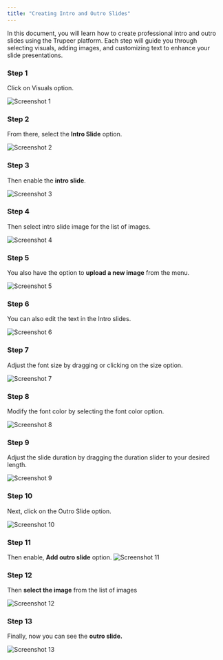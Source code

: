 ```yaml
---
title: "Creating Intro and Outro Slides"
---
```


In this document, you will learn how to create professional intro and outro slides using the Trupeer platform. Each step will guide you through selecting visuals, adding images, and customizing text to enhance your slide presentations.

### Step 1

Click on Visuals option.

![Screenshot 1](images/intro-outro/image1.jpg)

### Step 2

From there, select the **Intro Slide** option.

![Screenshot 2](images/intro-outro/image2.jpg)

### Step 3

Then enable the **intro slide**.

![Screenshot 3](images/intro-outro/image3.jpg)

### Step 4

Then select intro slide image for the list of images.

![Screenshot 4](images/intro-outro/image4.jpg)

### Step 5

You also have the option to **upload a new image** from the menu.

![Screenshot 5](images/intro-outro/image5.jpg)

### Step 6

You can also edit the text in the Intro slides.

![Screenshot 6](images/intro-outro/image6.jpg)

### Step 7

Adjust the font size by dragging or clicking on the size option.

![Screenshot 7](images/intro-outro/image7.jpg)

### Step 8

Modify the font color by selecting the font color option.

![Screenshot 8](images/intro-outro/image8.jpg)

### Step 9

Adjust the slide duration by dragging the duration slider to your desired length.

![Screenshot 9](images/intro-outro/image9.jpg)

### Step 10

Next, click on the Outro Slide option.

![Screenshot 10](images/intro-outro/image10.jpg)

### Step 11

Then enable, **Add outro slide** option. ![Screenshot 11](images/intro-outro/image11.jpg)

### Step 12

Then **select the image** from the list of images

![Screenshot 12](images/intro-outro/image12.jpg)

### Step 13

Finally, now you can see the **outro slide.**

![Screenshot 13](images/intro-outro/image13.jpg)
